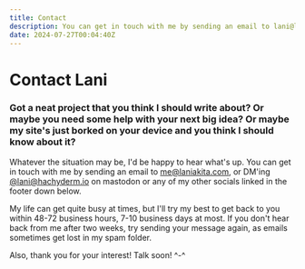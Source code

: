 ```yaml
---
title: Contact
description: You can get in touch with me by sending an email to lani@laniakita.com.
date: 2024-07-27T00:04:40Z
---
```


# Contact Lani

### Got a neat project that you think I should write about? Or maybe you need some help with your next big idea? Or maybe my site's just borked on your device and you think I should know about it?

Whatever the situation may be, I'd be happy to hear what's up. You can get in touch with me by sending an email to [me@laniakita.com](mailto:me@laniakita.com), or DM'ing [@lani@hachyderm.io](https://hachyderm.io/@lani) on mastodon or any of my other socials linked in the footer down below.

My life can get quite busy at times, but I'll try my best to get back to you within 48-72 business hours, 7-10 business days at most. If you don't hear back from me after two weeks, try sending your message again, as emails sometimes get lost in my spam folder.

Also, thank you for your interest! Talk soon! ^-^
